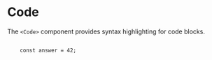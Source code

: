

# Code

The `<Code>` component provides syntax highlighting for code blocks.

<Exhibit bleed={24}>
  <Code language="javascript">
    const answer = 42;
  </Code>
</Exhibit>
